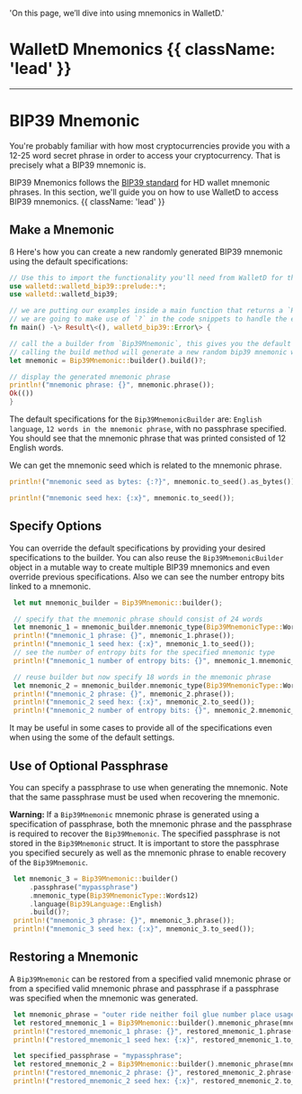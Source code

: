   'On this page, we’ll dive into using mnemonics in WalletD.'

# WalletD Mnemonics {{ className: 'lead' }}
---

# BIP39 Mnemonic

You're probably familiar with how most cryptocurrencies provide you with a 12-25 word secret phrase in order to access your cryptocurrency. That is precisely what a BIP39 mnemonic is. 

BIP39 Mnemonics follows the [BIP39 standard](https://github.com/bitcoin/bips/blob/master/bip-0039.mediawiki) for HD wallet mnemonic phrases. 
In this section, we'll guide you on how to use WalletD to access BIP39 mnemonics. {{ className: 'lead' }}

 ## Make a Mnemonic
ß
Here's how you can create a new randomly generated BIP39 mnemonic using the default specifications:

```rust {{ title: 'Example generating a random BIP39 mnemonic with default settings' }}
// Use this to import the functionality you'll need from WalletD for this section of the guide
use walletd::walletd_bip39::prelude::*;
use walletd::walletd_bip39;

// we are putting our examples inside a main function that returns a `Result` 
// we are going to make use of `?` in the code snippets to handle the error instead of `.unwrap()` 
fn main() -\> Result\<(), walletd_bip39::Error\> {

// call the a builder from `Bip39Mnemonic`, this gives you the default settings 
// calling the build method will generate a new random bip39 mnemonic within the default specs
let mnemonic = Bip39Mnemonic::builder().build()?;

// display the generated mnemonic phrase
println!("mnemonic phrase: {}", mnemonic.phrase());
Ok(())
}
```

The default specifications for the `Bip39MnemonicBuilder` are: `English language`, `12 words in the mnemonic phrase`, with no passphrase specified.
You should see that the mnemonic phrase that was printed consisted of 12 English words.

We can get the mnemonic seed which is related to the mnemonic phrase.

```rust {{ title: 'Show the mnemonic seed as bytes' }}
println!("mnemonic seed as bytes: {:?}", mnemonic.to_seed().as_bytes());
```

```rust {{ title: 'Show the mnemonic seed as a hex string' }}
println!("mnemonic seed hex: {:x}", mnemonic.to_seed());
```

 ## Specify Options

 You can override the default specifications by providing your desired specifications to the builder.
 You can also reuse the `Bip39MnemonicBuilder` object in a mutable way to create multiple BIP39 mnemonics and even override previous specifications.
 Also we can see the number entropy bits linked to a mnemonic.

```rust {{ title: 'Create different mnemonics with different settings' }}
 let mut mnemonic_builder = Bip39Mnemonic::builder();

 // specify that the mnemonic phrase should consist of 24 words
 let mnemonic_1 = mnemonic_builder.mnemonic_type(Bip39MnemonicType::Words24).build()?;
 println!("mnemonic_1 phrase: {}", mnemonic_1.phrase());
 println!("mnemonic_1 seed hex: {:x}", mnemonic_1.to_seed());
 // see the number of entropy bits for the specified mnemonic type
 println!("mnemonic_1 number of entropy bits: {}", mnemonic_1.mnemonic_type().entropy_bits());

 // reuse builder but now specify 18 words in the mnemonic phrase
 let mnemonic_2 = mnemonic_builder.mnemonic_type(Bip39MnemonicType::Words18).build()?;
 println!("mnemonic_2 phrase: {}", mnemonic_2.phrase());
 println!("mnemonic_2 seed hex: {:x}", mnemonic_2.to_seed());
 println!("mnemonic_2 number of entropy bits: {}", mnemonic_2.mnemonic_type().entropy_bits());

 ```

 It may be useful in some cases to provide all of the specifications even when using the some of the default settings.

 ## Use of Optional Passphrase
 You can specify a passphrase to use when generating the mnemonic.
 Note that the same passphrase must be used when recovering the mnemonic.

 **Warning:**
 If a `Bip39Mnemonic` mnemonic phrase is generated using a specification of passphrase, both the mnemonic phrase and the passphrase is required to recover the `Bip39Mnemonic`.
 The specified passphrase is not stored in the `Bip39Mnemonic` struct. It is important to store the passphrase you specified securely as well as the mnemonic phrase to enable recovery of the `Bip39Mnemonic`.

```rust {{ title: 'Example' }}
 let mnemonic_3 = Bip39Mnemonic::builder()
     .passphrase("mypassphrase")
     .mnemonic_type(Bip39MnemonicType::Words12)
     .language(Bip39Language::English)
     .build()?;
 println!("mnemonic_3 phrase: {}", mnemonic_3.phrase());
 println!("mnemonic_3 seed hex: {:x}", mnemonic_3.to_seed());
 ```

 ## Restoring a Mnemonic

 A `Bip39Mnemonic` can be restored from a specified valid mnemonic phrase or from a specified valid mnemonic phrase and passphrase if a passphrase was specified when the mnemonic was generated.

```rust {{ title: 'Example' }}
 let mnemonic_phrase = "outer ride neither foil glue number place usage ball shed dry point";
 let restored_mnemonic_1 = Bip39Mnemonic::builder().mnemonic_phrase(mnemonic_phrase).build()?;
 println!("restored_mnemonic_1 phrase: {}", restored_mnemonic_1.phrase());
 println!("restored_mnemonic_1 seed hex: {:x}", restored_mnemonic_1.to_seed());

 let specified_passphrase = "mypassphrase";
 let restored_mnemonic_2 = Bip39Mnemonic::builder().mnemonic_phrase(mnemonic_phrase).passphrase(specified_passphrase).build()?;
 println!("restored_mnemonic_2 phrase: {}", restored_mnemonic_2.phrase());
 println!("restored_mnemonic_2 seed hex: {:x}", restored_mnemonic_2.to_seed());
 ```

